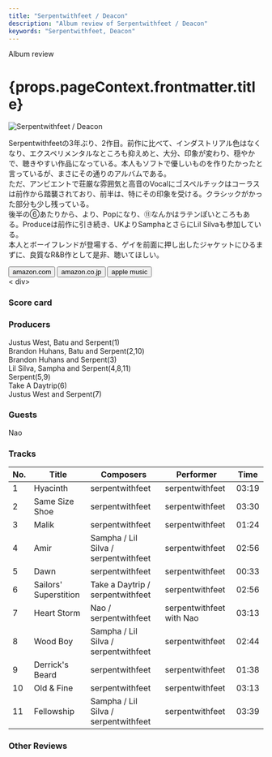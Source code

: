 ```yaml
---
title: "Serpentwithfeet / Deacon"
description: "Album review of Serpentwithfeet / Deacon"
keywords: "Serpentwithfeet, Deacon"
---
```






<p className="largeP">Album review</p>
<h1 className="h1--no--margin">{props.pageContext.frontmatter.title}</h1>

<Row  className="image-card-group">
	<Column colMd={"3"} colLg={"4"} noGutterMdLeft="">
       <ImageCard>

![Serpentwithfeet / Deacon](../../images/cd/serpentwithfeet2L.jpg)

</ImageCard>
	</Column>
	<Column colMd={"4"} colLg={"8"} noGutterMdLeft="">
	<p>
		Serpentwithfeetの3年ぶり、2作目。前作に比べて、インダストリアル色はなくなり、エクスペリメンタルなところも抑えめと、大分、印象が変わり、穏やかで、聴きやすい作品になっている。本人もソフトで優しいものを作りたかったと言っているが、まさにその通りのアルバムである。
		<br/>ただ、アンビエントで荘厳な雰囲気と高音のVocalにゴスペルチックはコーラスは前作から踏襲されており、前半は、特にその印象を受ける。クラシックがかった部分も少し残っている。
		<br/>後半の⑥あたりから、より、Popになり、⑪なんかはラテンぽいところもある。Produceは前作に引き続き、UKよりSamphaとさらにLil Silvaも参加している。
		<br/>本人とボーイフレンドが登場する、ゲイを前面に押し出したジャケットにひるまずに、良質なR&B作として是非、聴いてほしい。
	</p>
		<div>
		  <Button className="button-right-mergin"  href="https://amzn.to/3j2iwIk" kind="primary" size="small" renderIcon={ArrowUpRight24}>
  	    amazon.com
  	  </Button>
  	  <Button className="button-right-mergin"  href="https://amzn.to/3wRynxw" kind="secondary" size="small" renderIcon={ArrowUpRight24}>
  	    amazon.co.jp
  	  </Button>
			<Button className="button-right-mergin"  href="https://geo.music.apple.com/us/album/deacon/1547728752?itsct=music_box_link&itscg=30200&at=11lcug&ct=albums_deacon&ls=1&app=music" kind="secondary" size="small" renderIcon={ArrowUpRight24}>
  	    apple music
  	  </Button>
		</div>
	</Column>
</Row>
<Row >
	<Column colMd={"4"} colLg={"4"} noGutterMdLeft="">
<		div>
    <h3>Score card</h3>
			<SliderJS1 value="5" />
    	<SliderJS2 value="2" />
			<SliderJS3 value="2" />
    	<SliderJS4 value="9" />
		</div>
</Column>
<Column colMd={"8"} colLg={"8"} noGutterMdLeft="">
<div>
<h3>Producers</h3>
<p>
	Justus West, Batu and Serpent(1)
	<br/>Brandon Huhans, Batu and Serpent(2,10)
	<br/>Brandon Huhans and Serpent(3)
	<br/>Lil Silva, Sampha and Serpent(4,8,11)
	<br/>Serpent(5,9)
	<br/>Take A Daytrip(6)
	<br/>Justus West and Serpent(7)
</p>
<h3>Guests</h3>
	Nao
<p>
</p>
</div>
</Column>
</Row>

<h3>Tracks</h3>

| No. | Title                 | Composers                            | Performer                | Time  |
| --- | --------------------- | ------------------------------------ | ------------------------ | ----- |
| 1   | Hyacinth              | serpentwithfeet                      | serpentwithfeet          | 03:19 |
| 2   | Same Size Shoe        | serpentwithfeet                      | serpentwithfeet          | 03:30 |
| 3   | Malik                 | serpentwithfeet                      | serpentwithfeet          | 01:24 |
| 4   | Amir                  | Sampha / Lil Silva / serpentwithfeet | serpentwithfeet          | 02:56 |
| 5   | Dawn                  | serpentwithfeet                      | serpentwithfeet          | 00:33 |
| 6   | Sailors' Superstition | Take a Daytrip / serpentwithfeet     | serpentwithfeet          | 02:56 |
| 7   | Heart Storm           | Nao / serpentwithfeet                | serpentwithfeet with Nao | 03:13 |
| 8   | Wood Boy              | Sampha / Lil Silva / serpentwithfeet | serpentwithfeet          | 02:44 |
| 9   | Derrick's Beard       | serpentwithfeet                      | serpentwithfeet          | 01:38 |
| 10  | Old & Fine            | serpentwithfeet                      | serpentwithfeet          | 03:13 |
| 11  | Fellowship            | Sampha / Lil Silva / serpentwithfeet | serpentwithfeet          | 03:39 |

<h3>Other Reviews</h3>

<Row>
  <Column colMd={3} colLg={3} noGutterMdLeft>
    <Review1 />
  </Column>
</Row>